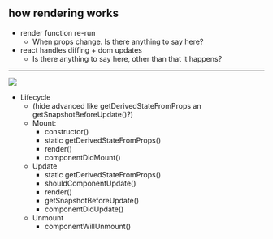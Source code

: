 ## how rendering works

* render function re-run
  * When props change. Is there anything to say here?
* react handles diffing + dom updates
  * Is there anything to say here, other than that it happens?

---
<!-- export { Split as default } from 'mdx-deck/layouts' -->

![](react-lifecycle.png)

* Lifecycle
  * (hide advanced like getDerivedStateFromProps an getSnapshotBeforeUpdate()?)
  * Mount:
    * constructor()
    * static getDerivedStateFromProps()
    * render()
    * componentDidMount()
  * Update
    * static getDerivedStateFromProps()
    * shouldComponentUpdate()
    * render()
    * getSnapshotBeforeUpdate()
    * componentDidUpdate()
  * Unmount
    * componentWillUnmount()
